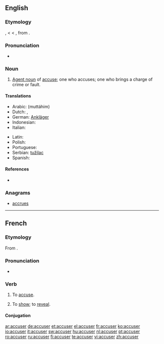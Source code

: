 ==English==
{{wikipedia|dab=accuser}}

===Etymology===
{{etyl|enm}} {{term|acuser|lang=enm}}, {{term|accusour|lang=enm}} < {{etyl|fro}} {{term|acuseor|lang=fro}} < {{etyl|la}} {{term|accusator|lang=la}}, from {{term|accusare|lang=la}}.

===Pronunciation===
* {{rhymes|uːzə(r)}}

===Noun===
{{en-noun}}

# [[agent noun|Agent noun]] of [[accuse]]; one who accuses; one who brings a charge of crime or fault.

====Translations====
{{trans-top|one who accuses}}
* Arabic: {{Arab|[[متهم|مُتّهِمم]]}} (muttáhim) {{m}}
* Dutch: {{t+|nl|aanklager|m}}, {{t|nl|beschuldiger|m}}
* German: [[Ankläger]] {{m}}
* Indonesian: {{t+|id|tuduh|alt=menuduh|xs=Indonesian}}
* Italian: {{t+|it|accusatore|m}}
{{trans-mid}}
* Latin: {{t-|la|accusator|m}}
* Polish: {{t-|pl|oskarżać}}
* Portuguese: {{t+|pt|acusador|m}}
* Serbian: [[tužilac]]
* Spanish: {{t-|es|acusador|m}}
{{trans-bottom}}

====References====
* {{R:1913}}

===Anagrams===
* [[accrues]]

----

==French==

===Etymology===
From {{etyl|la|fr}} {{term|accusare|lang=fr}}.

===Pronunciation===
* {{audio|Fr-accuser.ogg|audio}}

===Verb===
{{infl|fr|verb}}

# {{transitive}} To [[accuse]].
# {{intransitive|formal|lang=fr}} To [[show]]; to [[reveal]].

====Conjugation====
{{fr-conj-er|accus|avoir}}

[[ar:accuser]]
[[de:accuser]]
[[et:accuser]]
[[el:accuser]]
[[fr:accuser]]
[[ko:accuser]]
[[io:accuser]]
[[it:accuser]]
[[sw:accuser]]
[[hu:accuser]]
[[nl:accuser]]
[[pt:accuser]]
[[ro:accuser]]
[[ru:accuser]]
[[fi:accuser]]
[[te:accuser]]
[[vi:accuser]]
[[zh:accuser]]